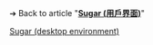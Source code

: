 {{LSR
| article = Sugar (用戶界面)
| latest_release_version = 0.117
| latest_release_date = {{Start date and age|2020|03|17}}<ref>https://github.com/sugarlabs/sugar/releases</ref>
}}<noinclude>


➔ Back to article "'''[[Sugar (用戶界面)]]'''"

[[Category:最新稳定版模板|Sugar (desktop environment)]]
</noinclude>